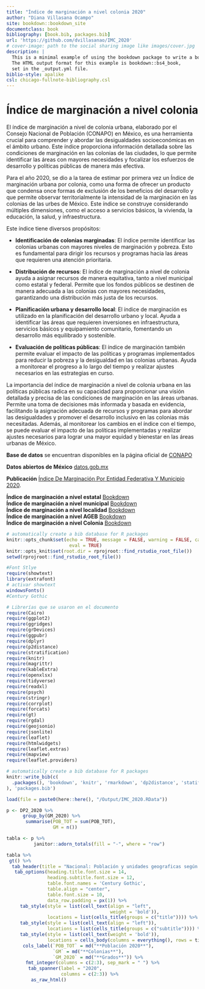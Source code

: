 ```yaml
--- 
title: "Índice de marginación a nivel colonia 2020"
author: "Diana Villasana Ocampo"
site: bookdown::bookdown_site
documentclass: book
bibliography: [book.bib, packages.bib]
url: 'https://github.com/dvillasanao/IMC_2020'
# cover-image: path to the social sharing image like images/cover.jpg
description: |
  This is a minimal example of using the bookdown package to write a book.
  The HTML output format for this example is bookdown::bs4_book,
  set in the _output.yml file.
biblio-style: apalike
csl: chicago-fullnote-bibliography.csl
---
```


# Índice de marginación a nivel colonia  {.unlisted .unnumbered}

El índice de marginación a nivel de colonia urbana, elaborado por el Consejo Nacional de Población (CONAPO) en México, es una herramienta crucial para comprender y abordar las desigualdades socioeconómicas en el ámbito urbano. Este índice proporciona información detallada sobre las condiciones de marginación en las colonias de las ciudades, lo que permite identificar las áreas con mayores necesidades y focalizar los esfuerzos de desarrollo y políticas públicas de manera más efectiva.   

Para el año 2020, se dio a la tarea de estimar por primera vez un Índice de marginación urbana por colonia, como una forma de ofrecer un producto que condensa once formas de exclusión de los beneficios del desarrollo y que permite observar territorialmente la intensidad de la marginación en las colonias de las urbes de México. Este índice se construye considerando múltiples dimensiones, como el acceso a servicios básicos, la vivienda, la educación, la salud, y infraestructura.    

Este índice tiene diversos propósitos:      

- **Identificación de colonias marginadas**: El índice permite identificar las colonias urbanas con mayores niveles de marginación y pobreza. Esto es fundamental para dirigir los recursos y programas hacia las áreas que requieren una atención prioritaria.      

- **Distribución de recursos**: El índice de marginación a nivel de colonia ayuda a asignar recursos de manera equitativa, tanto a nivel municipal como estatal y federal. Permite que los fondos públicos se destinen de manera adecuada a las colonias con mayores necesidades, garantizando una distribución más justa de los recursos.    

- **Planificación urbana y desarrollo local**: El índice de marginación es utilizado en la planificación del desarrollo urbano y local. Ayuda a identificar las áreas que requieren inversiones en infraestructura, servicios básicos y equipamiento comunitario, fomentando un desarrollo más equilibrado y sostenible.   

- **Evaluación de políticas públicas**: El índice de marginación también permite evaluar el impacto de las políticas y programas implementados para reducir la pobreza y la desigualdad en las colonias urbanas. Ayuda a monitorear el progreso a lo largo del tiempo y realizar ajustes necesarios en las estrategias en curso.    

La importancia del índice de marginación a nivel de colonia urbana en las políticas públicas radica en su capacidad para proporcionar una visión detallada y precisa de las condiciones de marginación en las áreas urbanas. Permite una toma de decisiones más informada y basada en evidencia, facilitando la asignación adecuada de recursos y programas para abordar las desigualdades y promover el desarrollo inclusivo en las colonias más necesitadas. Además, al monitorear los cambios en el índice con el tiempo, se puede evaluar el impacto de las políticas implementadas y realizar ajustes necesarios para lograr una mayor equidad y bienestar en las áreas urbanas de México.     

**Base de datos** se encuentran disponibles en la página oficial de [CONAPO](https://www.gob.mx/conapo/documentos/indices-de-marginacion-2020-284372)   

**Datos abiertos de México** [datos.gob.mx](https://datos.gob.mx/busca/dataset/indice-de-marginacion-carencias-poblacionales-por-localidad-municipio-y-entidad)   

**Publicación** [Índice De Marginación Por Entidad Federativa Y Municipio 2020](https://www.gob.mx/conapo/documentos/indices-de-marginacion-2020-284372).    

**Índice de marginación a nivel estatal** [Bookdown](https://dvillasanao.github.io/IME_2010_2020/)   
**Índice de marginación a nivel municipal** [Bookdown](https://dvillasanao.github.io/IMM_2010-2020/)   
**Índice de marginación a nivel localidad** [Bookdown](https://dvillasanao.github.io/IML_2010_2020/)   
**Índice de marginación a nivel AGEB** [Bookdown](https://dvillasanao.github.io/IML_2010-2020/)   
**Índice de marginación a nivel Colonia** [Bookdown](https://dvillasanao.github.io/IMC_2020/)     

```r
# automatically create a bib database for R packages
knitr::opts_chunk$set(echo = TRUE, message = FALSE, warning = FALSE, cache = TRUE, 
                       eval = TRUE)
knitr::opts_knit$set(root.dir = rprojroot::find_rstudio_root_file())
setwd(rprojroot::find_rstudio_root_file())
```  

```r
#Font Stlye
require(showtext)
library(extrafont)
# activar showtext
windowsFonts()
#Century Gothic
```


```r
# Librerías que se usaron en el documento
require(Cairo)
require(ggplot2)
require(ggridges)
require(grDevices)
require(ggpubr)
require(dplyr)
require(p2distance)
require(stratification)
require(knitr)
require(magrittr)
require(kableExtra)
require(openxlsx)
require(tidyverse)
require(readxl)
require(psych)
require(stringr)
require(corrplot)
require(forcats)
require(gt)
require(rgdal)      
require(geojsonio)
require(jsonlite)
require(leaflet)
require(htmlwidgets)
require(leaflet.extras)
require(mapview)
require(leaflet.providers)
```

```r
# automatically create a bib database for R packages
knitr::write_bib(c(
  .packages(), 'bookdown', 'knitr', 'rmarkdown', 'dp2distance', 'statification', 'corrplot'
), 'packages.bib')
```


```r
load(file = paste0(here::here(), "/Output/IMC_2020.RData"))

p <- DP2_2020 %>%
      group_by(GM_2020) %>%
       summarise(POB_TOT = sum(POB_TOT),
                 GM = n())

tabla <- p %>%
          janitor::adorn_totals(fill = "-", where = "row")

tabla %>% 
 gt() %>%
  tab_header(title = "Nacional: Población y unidades geograficas según el índice de marginación, 2020") %>%
   tab_options(heading.title.font.size = 14, 
               heading.subtitle.font.size = 12,
               table.font.names = 'Century Gothic',
               table.align = "center",
               table.font.size = 10,
               data_row.padding = px(1)) %>%
     tab_style(style = list(cell_text(align = "left",
                                      weight = 'bold')),
               locations = list(cells_title(groups = c("title")))) %>%
     tab_style(style = list(cell_text(align = "left")),
               locations = list(cells_title(groups = c("subtitle")))) %>%
     tab_style(style = list(cell_text(weight = 'bold')),
               locations = cells_body(columns = everything(), rows = tidyselect::last_col())) %>%
      cols_label(`POB_TOT` = md("**Población 2020**"),
                 `GM` = md("**Colonias**"),
                 `GM_2020` = md("**Grados**")) %>%
       fmt_integer(columns = c(2:3), sep_mark = " ") %>%
        tab_spanner(label = "2020",
                    columns = c(2:3)) %>%
         as_raw_html() 
```